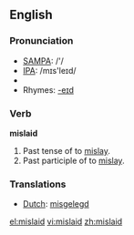 ==English==

=== Pronunciation ===
*[[w:SAMPA|SAMPA]]: /'/
*[[w:IPA|IPA]]: /mɪs'leɪd/
*{{audio|en-us-mislaid.ogg|Audio (US)}}
*Rhymes: [[Rhymes:English:-eɪd|-eɪd]]

=== Verb ===
'''mislaid'''
# Past tense of to [[mislay]].
# Past participle of to [[mislay]].

=== Translations ===
*[[Dutch]]: [[misgelegd]]

[[el:mislaid]]
[[vi:mislaid]]
[[zh:mislaid]]